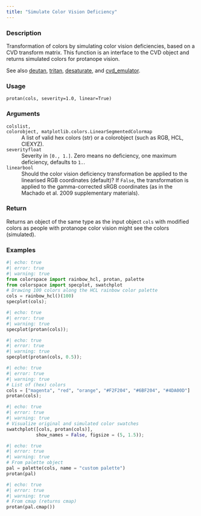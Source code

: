```yaml
---
title: "Simulate Color Vision Deficiency"
---
```


### Description

Transformation of colors by simulating color vision deficiencies, based on
a CVD transform matrix. This function is an interface to the CVD object and
returns simulated colors for protanope vision.

See also [deutan](colorspace.CVD.deutan.qmd), [tritan](colorspace.CVD.tritan.qmd), [desaturate](colorspace.CVD.desaturate.qmd), and
[cvd_emulator](colorspace.cvd_emulator.cvd_emulator.qmd).

### Usage

<pre><code class='language-python'>protan(cols, severity=1.0, linear=True)</code></pre>

### Arguments

<dl class="pyp-list param-list">
  <dt style = "white-space: nowrap; font-family: monospace; vertical-align: top">
   <code id="colorspace.CVD.protan:cols">cols</code><code class="argument-class">list, colorobject, matplotlib.colors.LinearSegmentedColormap</code>
  </dt>
 <dd>A list of valid hex colors (str)
or a colorobject (such as RGB, HCL, CIEXYZ).</dd>
  <dt style = "white-space: nowrap; font-family: monospace; vertical-align: top">
   <code id="colorspace.CVD.protan:severity">severity</code><code class="argument-class">float</code>
  </dt>
 <dd>Severity in `[0., 1.]`. Zero means no deficiency, one
maximum deficiency, defaults to `1.`.</dd>
  <dt style = "white-space: nowrap; font-family: monospace; vertical-align: top">
   <code id="colorspace.CVD.protan:linear">linear</code><code class="argument-class">bool</code>
  </dt>
 <dd>Should the color vision deficiency transformation be applied to the
linearised RGB coordinates (default)? If `False`, the transformation is applied to the
gamma-corrected sRGB coordinates (as in the Machado et al. 2009 supplementary materials).</dd>
</dl>

### Return

Returns an object of the same type as the input object
`cols` with modified colors as people with protanope color vision
might see the colors (simulated).

### Examples

```python
#| echo: true
#| error: true
#| warning: true
from colorspace import rainbow_hcl, protan, palette
from colorspace import specplot, swatchplot
# Drawing 100 colors along the HCL rainbow color palette
cols = rainbow_hcl()(100)
specplot(cols);
```

```python
#| echo: true
#| error: true
#| warning: true
specplot(protan(cols));
```

```python
#| echo: true
#| error: true
#| warning: true
specplot(protan(cols, 0.5));
```

```python
#| echo: true
#| error: true
#| warning: true
# List of (hex) colors
cols = ["magenta", "red", "orange", "#F2F204", "#6BF204", "#4DA00D"]
protan(cols);
```

```python
#| echo: true
#| error: true
#| warning: true
# Visualize original and simulated color swatches
swatchplot([cols, protan(cols)],
           show_names = False, figsize = (5, 1.5));
```

```python
#| echo: true
#| error: true
#| warning: true
# From palette object
pal = palette(cols, name = "custom palette")
protan(pal)
```

```python
#| echo: true
#| error: true
#| warning: true
# From cmap (returns cmap)
protan(pal.cmap())
```



